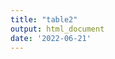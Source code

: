 ```yaml
---
title: "table2"
output: html_document
date: '2022-06-21'
---
```


\vspace{15mm}

\captionof{table}{Summary of congruified nodes ages. See Figure 3, step C3.}
\label{tbl:table2}
\includegraphics[width=\linewidth]{../tables/table-fringillidae-small-example-summary.png}

